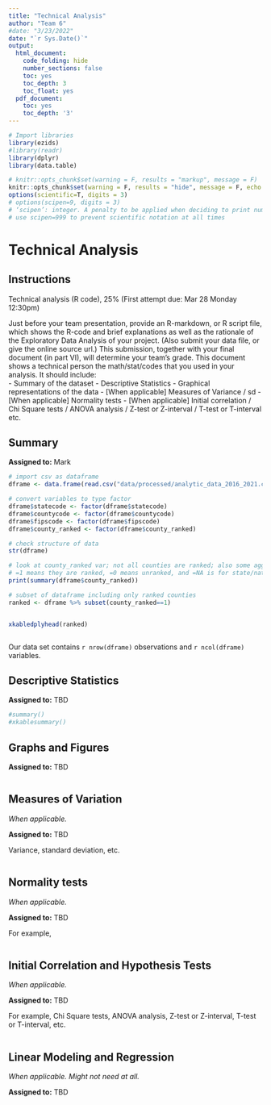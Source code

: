 ```yaml
---
title: "Technical Analysis"
author: "Team 6"
#date: "3/23/2022"
date: "`r Sys.Date()`"
output:
  html_document:
    code_folding: hide
    number_sections: false
    toc: yes
    toc_depth: 3
    toc_float: yes
  pdf_document:
    toc: yes
    toc_depth: '3'
---
```


```r

# Import libraries
library(ezids)
#library(readr)
library(dplyr)
library(data.table)

```


```r

# knitr::opts_chunk$set(warning = F, results = "markup", message = F)
knitr::opts_chunk$set(warning = F, results = "hide", message = F, echo = TRUE)
options(scientific=T, digits = 3) 
# options(scipen=9, digits = 3) 
# ‘scipen’: integer. A penalty to be applied when deciding to print numeric values in fixed or exponential notation.  Positive values bias towards fixed and negative towards scientific notation: fixed notation will be preferred unless it is more than ‘scipen’ digits wider.
# use scipen=999 to prevent scientific notation at all times

```


# Technical Analysis

## Instructions

Technical analysis (R code), 25% (First attempt due: Mar 28 Monday 12:30pm)

Just before your team presentation, provide an R-markdown, or R script file, which shows the R-code and brief explanations as well as the rationale of the Exploratory Data Analysis of
your project. (Also submit your data file, or give the online source url.) This submission,
together with your final document (in part VI), will determine your team’s grade. This
document shows a technical person the math/stat/codes that you used in your analysis. It
should include:  
- Summary of the dataset
- Descriptive Statistics
- Graphical representations of the data
- [When applicable] Measures of Variance / sd
- [When applicable] Normality tests
- [When applicable] Initial correlation / Chi Square tests / ANOVA analysis / Z-test or Z-interval / T-test or T-interval etc.


## Summary

**Assigned to:** Mark

```r

# import csv as dataframe
dframe <- data.frame(read.csv("data/processed/analytic_data_2016_2021.csv"))

# convert variables to type factor
dframe$statecode <- factor(dframe$statecode)
dframe$countycode <- factor(dframe$countycode)
dframe$fipscode <- factor(dframe$fipscode)
dframe$county_ranked <- factor(dframe$county_ranked)

# check structure of data
str(dframe)

```

```r

# look at county_ranked var; not all counties are ranked; also some aggregated data per state and country exist in the observations
# =1 means they are ranked, =0 means unranked, and =NA is for state/national data
print(summary(dframe$county_ranked))

# subset of dataframe including only ranked counties
ranked <- dframe %>% subset(county_ranked==1)


xkabledplyhead(ranked)



```

Our data set contains `r nrow(dframe)` observations and `r ncol(dframe)` variables.



## Descriptive Statistics

**Assigned to:** TBD

```r



#summary()
#xkablesummary()


```


## Graphs and Figures

**Assigned to:** TBD

```r


```


## Measures of Variation
*When applicable.*

**Assigned to:** TBD

Variance, standard deviation, etc.

```r


```


## Normality tests
*When applicable.*

**Assigned to:** TBD

For example, 

```r


```



## Initial Correlation and Hypothesis Tests
*When applicable.*

**Assigned to:** TBD

For example, Chi Square tests, ANOVA analysis, Z-test or Z-interval, T-test or T-interval, etc.

```r


```



## Linear Modeling and Regression
*When applicable. Might not need at all.*

**Assigned to:** TBD

```r


```

